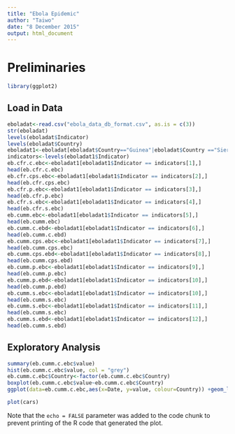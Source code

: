 ```yaml
---
title: "Ebola Epidemic"
author: "Taiwo"
date: "8 December 2015"
output: html_document
---
```

# Preliminaries
```r
library(ggplot2)
```

## Load in Data

```r
eboladat<-read.csv("ebola_data_db_format.csv", as.is = c(3))
str(eboladat)
levels(eboladat$Indicator)
levels(eboladat$Country)
eboladat1<-eboladat[eboladat$Country=="Guinea"|eboladat$Country =="Sierra Leone"|eboladat$Country=="Liberia",]
indicators<-levels(eboladat1$Indicator)
eb.cfr.c.ebc<-eboladat1[eboladat1$Indicator == indicators[1],]
head(eb.cfr.c.ebc)
eb.cfr.cps.ebc<-eboladat1[eboladat1$Indicator == indicators[2],]
head(eb.cfr.cps.ebc)
eb.cfr.p.ebc<-eboladat1[eboladat1$Indicator == indicators[3],]
head(eb.cfr.p.ebc)
eb.cfr.s.ebc<-eboladat1[eboladat1$Indicator == indicators[4],]
head(eb.cfr.s.ebc)
eb.cumm.ebc<-eboladat1[eboladat1$Indicator == indicators[5],]
head(eb.cumm.ebc)
eb.cumm.c.ebd<-eboladat1[eboladat1$Indicator == indicators[6],]
head(eb.cumm.c.ebd)
eb.cumm.cps.ebc<-eboladat1[eboladat1$Indicator == indicators[7],]
head(eb.cumm.cps.ebc)
eb.cumm.cps.ebd<-eboladat1[eboladat1$Indicator == indicators[8],]
head(eb.cumm.cps.ebd)
eb.cumm.p.ebc<-eboladat1[eboladat1$Indicator == indicators[9],]
head(eb.cumm.p.ebc)
eb.cumm.p.ebd<-eboladat1[eboladat1$Indicator == indicators[10],]
head(eb.cumm.p.ebd)
eb.cumm.s.ebc<-eboladat1[eboladat1$Indicator == indicators[10],]
head(eb.cumm.s.ebc)
eb.cumm.s.ebc<-eboladat1[eboladat1$Indicator == indicators[11],]
head(eb.cumm.s.ebc)
eb.cumm.s.ebd<-eboladat1[eboladat1$Indicator == indicators[12],]
head(eb.cumm.s.ebd)
```

## Exploratory Analysis

```r
summary(eb.cumm.c.ebc$value)
hist(eb.cumm.c.ebc$value, col = "grey")
eb.cumm.c.ebc$Country<-factor(eb.cumm.c.ebc$Country)
boxplot(eb.cumm.c.ebc$value~eb.cumm.c.ebc$Country)
ggplot(data=eb.cumm.c.ebc,aes(x=Date, y=value, colour=Country)) +geom_line(size = 1)+ labs(title="Sequence Chart of Ebola Confirmed Cases")


```





```r
plot(cars)
```

Note that the `echo = FALSE` parameter was added to the code chunk to prevent printing of the R code that generated the plot.
